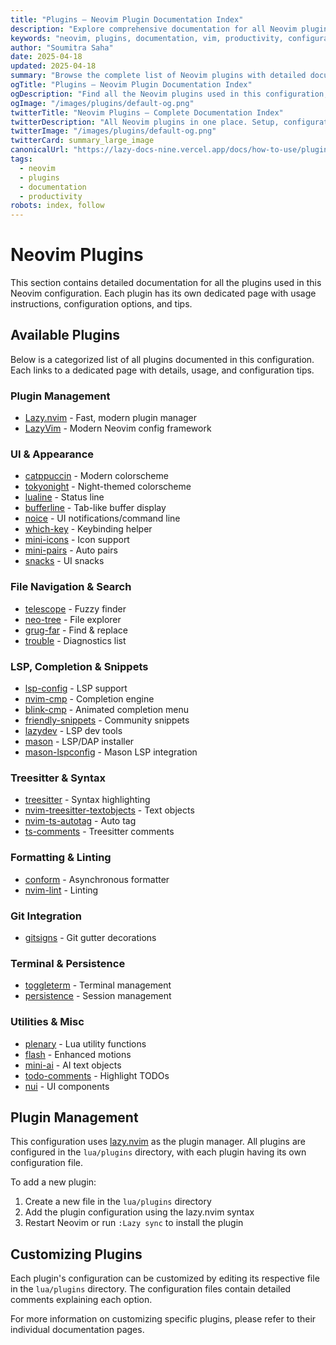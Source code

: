 ```yaml
---
title: "Plugins – Neovim Plugin Documentation Index"
description: "Explore comprehensive documentation for all Neovim plugins in this configuration. Find guides, setup instructions, and best practices."
keywords: "neovim, plugins, documentation, vim, productivity, configuration"
author: "Soumitra Saha"
date: 2025-04-18
updated: 2025-04-18
summary: "Browse the complete list of Neovim plugins with detailed documentation, setup guides, and productivity tips."
ogTitle: "Plugins – Neovim Plugin Documentation Index"
ogDescription: "Find all the Neovim plugins used in this configuration, with guides and expert usage tips."
ogImage: "/images/plugins/default-og.png"
twitterTitle: "Neovim Plugins – Complete Documentation Index"
twitterDescription: "All Neovim plugins in one place. Setup, configuration, and best practices."
twitterImage: "/images/plugins/default-og.png"
twitterCard: summary_large_image
canonicalUrl: "https://lazy-docs-nine.vercel.app/docs/how-to-use/plugins"
tags:
  - neovim
  - plugins
  - documentation
  - productivity
robots: index, follow
---
```


# Neovim Plugins

This section contains detailed documentation for all the plugins used in this Neovim configuration. Each plugin has its own dedicated page with usage instructions, configuration options, and tips.

## Available Plugins

Below is a categorized list of all plugins documented in this configuration. Each links to a dedicated page with details, usage, and configuration tips.

### Plugin Management

- [Lazy.nvim](/how-to-use/plugins/lazy) - Fast, modern plugin manager
- [LazyVim](/how-to-use/plugins/LazyVim) - Modern Neovim config framework

### UI & Appearance

- [catppuccin](/how-to-use/plugins/catppuccin) - Modern colorscheme
- [tokyonight](/how-to-use/plugins/tokyonight) - Night-themed colorscheme
- [lualine](/how-to-use/plugins/lualine) - Status line
- [bufferline](/how-to-use/plugins/bufferline) - Tab-like buffer display
- [noice](/how-to-use/plugins/noice) - UI notifications/command line
- [which-key](/how-to-use/plugins/which-key) - Keybinding helper
- [mini-icons](/how-to-use/plugins/mini-icons) - Icon support
- [mini-pairs](/how-to-use/plugins/mini-pairs) - Auto pairs
- [snacks](/how-to-use/plugins/snacks) - UI snacks

### File Navigation & Search

- [telescope](/how-to-use/plugins/telescope) - Fuzzy finder
- [neo-tree](/how-to-use/plugins/neo-tree) - File explorer
- [grug-far](/how-to-use/plugins/grug-far) - Find & replace
- [trouble](/how-to-use/plugins/trouble) - Diagnostics list

### LSP, Completion & Snippets

- [lsp-config](/how-to-use/plugins/lsp-config) - LSP support
- [nvim-cmp](/how-to-use/plugins/nvim-cmp) - Completion engine
- [blink-cmp](/how-to-use/plugins/blink-cmp) - Animated completion menu
- [friendly-snippets](/how-to-use/plugins/friendly-snippets) - Community snippets
- [lazydev](/how-to-use/plugins/lazydev) - LSP dev tools
- [mason](/how-to-use/plugins/mason) - LSP/DAP installer
- [mason-lspconfig](/how-to-use/plugins/mason-lspconfig) - Mason LSP integration

### Treesitter & Syntax

- [treesitter](/how-to-use/plugins/treesitter) - Syntax highlighting
- [nvim-treesitter-textobjects](/how-to-use/plugins/nvim-treesitter-textobjects) - Text objects
- [nvim-ts-autotag](/how-to-use/plugins/nvim-ts-autotag) - Auto tag
- [ts-comments](/how-to-use/plugins/ts-comments) - Treesitter comments

### Formatting & Linting

- [conform](/how-to-use/plugins/conform) - Asynchronous formatter
- [nvim-lint](/how-to-use/plugins/nvim-lint) - Linting

### Git Integration

- [gitsigns](/how-to-use/plugins/gitsigns) - Git gutter decorations

### Terminal & Persistence

- [toggleterm](/how-to-use/plugins/toggleterm) - Terminal management
- [persistence](/how-to-use/plugins/persistence) - Session management

### Utilities & Misc

- [plenary](/how-to-use/plugins/plenary) - Lua utility functions
- [flash](/how-to-use/plugins/flash) - Enhanced motions
- [mini-ai](/how-to-use/plugins/mini-ai) - AI text objects
- [todo-comments](/how-to-use/plugins/todo-comments) - Highlight TODOs
- [nui](/how-to-use/plugins/nui) - UI components

## Plugin Management

This configuration uses [lazy.nvim](https://github.com/folke/lazy.nvim) as the plugin manager. All plugins are configured in the `lua/plugins` directory, with each plugin having its own configuration file.

To add a new plugin:

1. Create a new file in the `lua/plugins` directory
2. Add the plugin configuration using the lazy.nvim syntax
3. Restart Neovim or run `:Lazy sync` to install the plugin

## Customizing Plugins

Each plugin's configuration can be customized by editing its respective file in the `lua/plugins` directory. The configuration files contain detailed comments explaining each option.

For more information on customizing specific plugins, please refer to their individual documentation pages.
